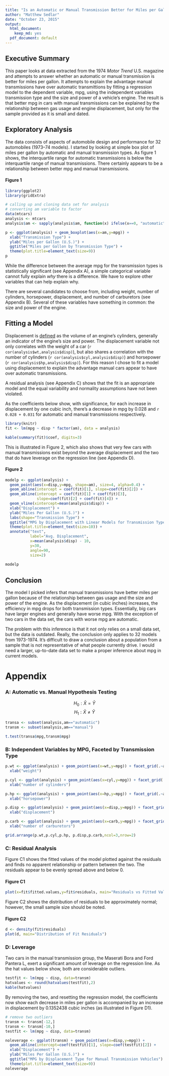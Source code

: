 ```yaml
---
title: "Is an Automatic or Manual Transmission Better for Miles per Gallon?"
author: "Matthew Sedlar"
date: "October 23, 2015"
output:
  html_document:
    keep_md: yes
  pdf_document: default
---
```


## Executive Summary

This paper looks at data extracted from the 1974 *Motor Trend* U.S. magazine and attempts to answer whether an automatic or manual transmission is better for miles per gallon. It attempts to explain the advantage manual transmissions have over automatic transmittions by fitting a regression model to the dependent variable, mpg, using the independent variables transmission type and the size and power of a vehicle's engine. The result is that better mpg in cars with manual transmissions can be explained by the relationship between gas usage and engine displacement, but only for the sample provided as it is small and dated.

## Exploratory Analysis

The data consists of aspects of automobile design and performance for 32 automobiles (1973–74 models). I started by looking at simple box plot of miles per gallon by automatic and manual transmission types. As figure 1 shows, the interquartile range for automatic transmissions is below the interquartile range of manual transmissions. There certainly appears to be a relationship between better mpg and manual transmissions.

#### Figure 1

```r

library(ggplot2)
library(gridExtra)

# calling up and cloning data set for analysis
# converting am variable to factor
data(mtcars)
analysis <- mtcars
analysis$am <- sapply(analysis$am, function(x) ifelse(x==0, "automatic","manual"))

p <- ggplot(analysis) + geom_boxplot(aes(x=am,y=mpg)) +
  xlab("Transmission Type") +
  ylab("Miles per Gallon (U.S.)") +
  ggtitle("Miles per Gallon by Transmission Type") +
  theme(plot.title=element_text(size=9))
p

```

While the difference between the average mpg for the transmission types is statistically significant (see Appendix A), a simple categorical variable cannot fully explain _why_ there is a difference. We have to explore other variables that can help explain why.

There are several candidates to choose from, including weight, number of cylinders, horsepower, displacement, and number of carburetors (see Appendix B). Several of these variables have something in common: the size and power of the engine. 

## Fitting a Model

Displacement is [defined](http://askcars.com/2008/07/what-does-engin.html) as the volume of an engine's cylinders, generally an indicator of the engine's size and power. The displacement variable not only correlates with the weight of a car (`r cor(analysis$wt,analysis$disp)`), but also shares a correlation with the number of cylinders (`r cor(analysis$cyl,analysis$disp)`) and horsepower (`r cor(analysis$hp,analysis$disp)`). For this reason I chose to fit a model using displacement to explain the advantage manual cars appear to have over automatic transmissions.

A residual analysis (see Appendix C) shows that the fit is an appropriate model and the equal variability and normality assumptions have not been violated. 

As the coefficients below show, with significance, for each increase in displacement by one cubic inch, there's a decrease in mpg by 0.028 and `r 0.028 + 0.031` for automatic and manual transmissions respectively.

```r
library(knitr)
fit <- lm(mpg ~ disp * factor(am), data = analysis)

kable(summary(fit)$coef, digits=3)

```

This is illustrated in Figure 2, which also shows that very few cars with manual transmissions exist beyond the average displacement and the two that do have leverage on the regression line (see Appendix D).

#### Figure 2

```r
modelp <- ggplot(analysis) +
  geom_point(aes(x=disp,y=mpg, shape=am), size=4, alpha=0.4) +
  geom_abline(intercept = coef(fit)[1], slope=coef(fit)[2]) +
  geom_abline(intercept = coef(fit)[1] + coef(fit)[3],
              slope=coef(fit)[2] + coef(fit)[4]) +
  geom_vline(xintercept=mean(analysis$disp)) +
  xlab("Displacement") +
  ylab("Miles Per Gallon (U.S.)") +
  labs(shape="Transmission Type") +
  ggtitle("MPG by Displacement with Linear Models for Transmission Type") +
  theme(plot.title=element_text(size=10)) +
  annotate("text",
           label="Avg. Displacement",
           x=mean(analysis$disp) - 10,
           y=30,
           angle=90,
           size=2)
  
modelp
```

## Conclusion

The model I picked infers that manual transmissions have better miles per gallon because of the relationship between gas usage and the size and power of the engine. As the displacement (in cubic inches) increases, the efficiency in mpg drops for both transmission types. Essentially, big cars have larger engines and generally have worse mpg. With the exception of two cars in the data set, the cars with worse mpg are automatic. 

The problem with this inference is that it not only relies on a small data set, but the data is outdated. Really, the conclusion only applies to 32 models from 1973-1974. It's difficult to draw a conclusion about a population from a sample that is not representative of what people currently drive. I would need a larger, up-to-date data set to make a proper inference about mpg in current models.

\pagebreak

# Appendix

### A: Automatic vs. Manual Hypothesis Testing

$$H_0: \bar{X} = \bar{Y}$$
$$H_1: \bar{X} \neq \bar{Y}$$

```r
transa <- subset(analysis,am=="automatic") 
transm <- subset(analysis,am=="manual")

t.test(transa$mpg,transm$mpg)
```

### B: Independent Variables by MPG, Faceted by Transmission Type

```r
p.wt <- ggplot(analysis) + geom_point(aes(x=wt,y=mpg)) + facet_grid(.~am) +
  xlab("weight")

p.cyl <- ggplot(analysis) + geom_point(aes(x=cyl,y=mpg)) + facet_grid(.~am) +
  xlab("number of cylinders")

p.hp <- ggplot(analysis) + geom_point(aes(x=hp,y=mpg)) + facet_grid(.~am) +
  xlab("horsepower")

p.disp <- ggplot(analysis) + geom_point(aes(x=disp,y=mpg)) + facet_grid(.~am) +
  xlab("displacement")

p.carb <- ggplot(analysis) + geom_point(aes(x=carb,y=mpg)) + facet_grid(.~am) +
  xlab("number of carburetors")

grid.arrange(p.wt,p.cyl,p.hp, p.disp,p.carb,ncol=3,nrow=2)
```

### C: Residual Analysis

Figure C1 shows the fitted values of the model plotted against the residuals and finds no apparent relationship or pattern between the two. The residuals appear to be evenly spread above and below 0.  

#### Figure C1
```r
plot(x=fit$fitted.values,y=fit$residuals, main="Residuals vs Fitted Values")
```

Figure C2 shows the distribution of residuals to be approximately normal; however, the small sample size should be noted. 

#### Figure C2
```r
d <- density(fit$residuals)
plot(d, main="Distribution of Fit Residuals")
```

### D: Leverage

Two cars in the manual transmission group, the Maserati Bora and Ford Pantera L, exert a significant amount of leverage on the regression line. As the hat values below show, both are considerable outliers.

```r
testfit <- lm(mpg ~ disp, data=transm) 
hatvalues <- round(hatvalues(testfit),2)
kable(hatvalues)
```

By removing the two, and resetting the regression model, the coefficients now show each decrease in miles per gallon is accompanied by an increase in displacement by 0.1352438 cubic inches (as illustrated in Figure D1).

```r
# remove two outliers
transm <- transm[-12,]
transm <- transm[-10,]
testfit <- lm(mpg ~ disp, data=transm) 

noleverage <- ggplot(transm) + geom_point(aes(x=disp,y=mpg)) +
  geom_abline(intercept=coef(testfit)[1], slope=coef(testfit)[2]) +
  xlab("Displacement") +
  ylab("Miles Per Gallon (U.S.)") +
  ggtitle("MPG by Displacement Type for Manual Transmission Vehicles")  +
  theme(plot.title=element_text(size=9))
noleverage
```